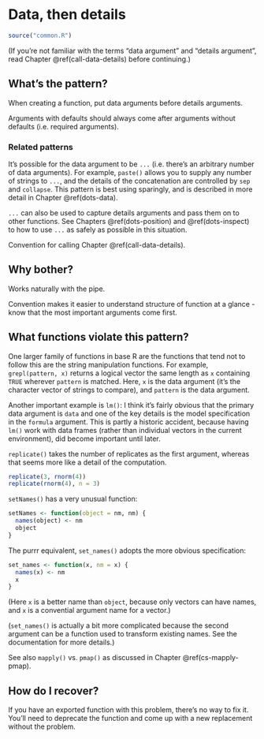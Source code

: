 # Data, then details {#args-data-details}

```r
source("common.R")
```

(If you're not familiar with the terms "data argument" and "details argument", read Chapter \@ref(call-data-details) before continuing.)

## What's the pattern?

When creating a function, put data arguments before details arguments. 

Arguments with defaults should always come after arguments without defaults (i.e. required arguments).

### Related patterns

It's possible for the data argument to be `...` (i.e. there's an arbitrary number of data arguments). For example, `paste()` allows you to supply any number of strings to `...`, and the details of the concatenation are controlled by `sep` and `collapse`. This pattern is best using sparingly, and is described in more detail in Chapter \@ref(dots-data). 

`...` can also be used to capture details arguments and pass them on to other functions. See Chapters \@ref(dots-position) and \@ref(dots-inspect) to how to use `...` as safely as possible in this situation.

Convention for calling Chapter \@ref(call-data-details).

## Why bother?

Works naturally with the pipe.

Convention makes it easier to understand structure of function at a glance - know that the most important arguments come first.

## What functions violate this pattern?

One larger family of functions in base R are the functions that tend not to follow this are the string manipulation functions. For example, `grepl(pattern, x)` returns a logical vector the same length as `x` containing `TRUE` wherever `pattern` is matched. Here, `x` is the data argument (it's the character vector of strings to compare), and `pattern` is the data argument. 

Another important example is `lm()`: I think it's fairly obvious that the primary data argument is `data` and one of the key details is the model specification in the `formula` argument. This is partly a historic accident, because having `lm()` work with data frames (rather than individual vectors in the current environment), did become important until later. 

`replicate()` takes the number of replicates as the first argument, whereas that seems more like a detail of the computation.

```r
replicate(3, rnorm(4))
replicate(rnorm(4), n = 3)
```

`setNames()` has a very unusual function:

```r
setNames <- function(object = nm, nm) {
  names(object) <- nm
  object
}
```

The purrr equivalent, `set_names()` adopts the more obvious specification:

```r
set_names <- function(x, nm = x) {
  names(x) <- nm
  x
}
```

(Here `x` is a better name than `object`, because only vectors can have names, and `x` is a convential argument name for a vector.)

(`set_names()` is actually a bit more complicated because the second argument can be a function used to transform existing names. See the documentation for more details.)

See also `mapply()` vs. `pmap()` as discussed in Chapter \@ref(cs-mapply-pmap).

## How do I recover?

If you have an exported function with this problem, there's no way to fix it. You'll need to deprecate the function and come up with a new replacement without the problem.

